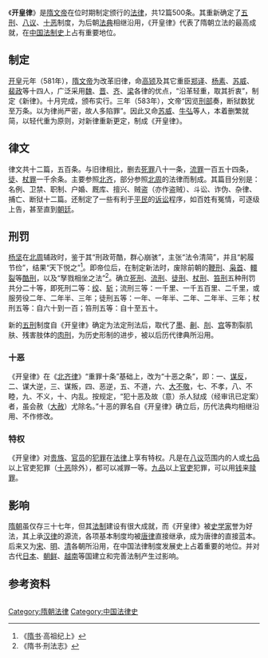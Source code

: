 《'''开皇律'''》是[[隋文帝|隋文帝]]在位时期制定颁行的[[法律|法律]]，共12篇500条。其重新确定了[[五刑|五刑]]、[[八议|八议]]、[[十恶_(法律名词)|十恶]]制度，为后朝[[法典|法典]]相继沿用，《开皇律》代表了隋朝立法的最高成就，在[[中国法制史|中国法制史]]上占有重要地位。

== 制定 ==
[[开皇|开皇]]元年（581年），[[隋文帝|隋文帝]]为改革旧律，命[[高颎|高颎]]及其它重臣[[郑译|郑译]]、[[杨素|杨素]]、[[苏威|苏威]]、[[裴政|裴政]]等十四人，广泛采用[[曹魏|魏]]、[[晋朝|晋]]、[[北齐|齐]]、[[南梁|梁]]各律的优点，“沿革轻重，取其折衷”，制定《新律》。十月完成，颁布实行。三年（583年），文帝“因览[[刑部|刑部]]奏，断狱数犹至万条。以为律尚严密，故人多陷罪”。因此又命[[苏威|苏威]]、[[牛弘|牛弘]]等人，本着删繁就简，以轻代重为原则，对新律重新更定，制成《开皇律》。

== 律文 ==
律文共十二篇，五百条。与旧律相比，删去[[死刑|死罪]]八十一条，[[流放|流罪]]一百五十四条，[[徒刑|徒]]、[[杖刑|杖罪]]一千余条。主要参照[[北齐|北齐]]，部分参照[[北周|北周]]的法律而制成。其篇目分别是：名例、卫禁、职制、户婚、厩库、擅兴、贼盗（亦作盗贼）、斗讼、诈伪、杂律、捕亡、断狱十二篇。还制定了一些有利于[[平民|平民]]的[[诉讼|诉讼]]程序，如百姓有冤情，可逐级上告，甚至直到[[朝廷|朝廷]]。

== 刑罚 ==
[[杨坚|杨坚]]在[[北周|北周]]辅政时，鉴于其“刑政苛酷，群心崩骇”，主张“法令清简”，并且“躬履节俭”，结果“天下悦之”<ref>《[[隋书|隋书]]·高祖纪上》</ref>。即帝位后，在制定新法时，废除前朝的[[鞭刑|鞭刑]]、[[枭首|枭首]]、[[车裂|轘裂]]等[[酷刑|酷刑]]，以及“孥戮相坐之法”<ref>《隋书·刑法志》</ref>。确立[[死刑|死刑]]、[[流刑|流刑]]、[[有期徒刑|徒刑]]、[[杖刑|杖刑]]、[[笞刑|笞刑]]五种刑罚共分二十等，即死刑二等：[[絞刑|绞]]、[[斬首|斩]]；流刑三等：一千里、一千五百里、二千里，或服劳役二年、二年半、三年；徒刑五等：一年、一年半、二年、二年半、三年；杖刑五等：自六十到一百；笞刑五等：自十至五十。

新的[[五刑|五刑]]制度自《开皇律》确定为法定刑法后，取代了[[墨刑|墨]]、[[劓刑|劓]]、[[刖刑|刖]]、[[宫刑|宫]]等割裂肌肤、残害肢体的[[肉刑|肉刑]]，为历史形制的进步，被以后历代律典所沿用。

=== 十恶 ===
{{main|十恶 (法律名词)}}

《开皇律》在《[[北齐律|北齐律]]》“重罪十条”基础上，改为“十恶之条”，即：一、[[谋反|谋反]]，二、谋大逆，三、谋叛，四、恶逆，五、不道，六、[[大不敬|大不敬]]，七、不孝，八、不睦，九、不义，十、内乱。按规定，“犯十恶及故（意）杀人狱成（经审讯已定案）者，虽会赦（[[大赦|大赦]]）尤除名。”十恶的罪名自《开皇律》确立后，历代法典均相继沿用、不作修改。

=== 特权 ===
《开皇律》对[[贵族|贵族]]、[[官员|官员]]的[[犯罪|犯罪]]在[[法律|法律]]上享有特权。凡是在[[八议|八议]]范围内的人或[[七品|七品]]以上官吏犯罪（[[十恶_(法律名词)|十恶]]除外），都可以减罪一等。[[九品|九品]]以上[[官吏|官吏]]犯罪，可以用[[钱|钱]]来[[赎罪|赎罪]]。

== 影响 ==
[[隋朝|隋朝]]虽仅存三十七年，但其[[法制|法制]]建设有很大成就，而《开皇律》被[[史学家|史学家]]誉为好法，其上承[[汉律|汉律]]的源流，各项基本制度均被[[唐律|唐律]]直接继承，成为唐律的直接蓝本。后来又为[[宋朝|宋]]、[[明朝|明]]、[[清朝|清]]各朝所沿用，在中国法律制度发展史上占着重要的地位。并对古代[[日本|日本]]、[[朝鮮半島|朝鲜]]、[[越南|越南]]等国建立和完善法制产生过影响。

== 参考资料 ==
<div class="references-small" style="-moz-column-count:2; column-count:2;"> 
<references />
</div>
{{隋朝歷史事件}}

[[Category:隋朝法律|Category:隋朝法律]]
[[Category:中国法律史|Category:中国法律史]]